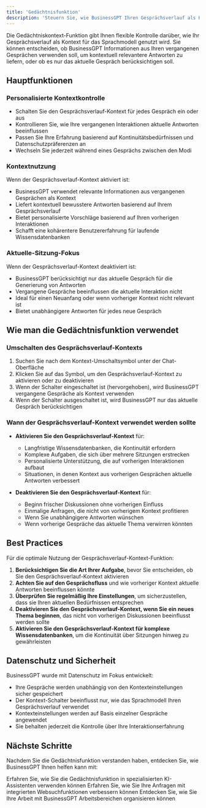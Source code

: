 ```yaml
---
title: 'Gedächtnisfunktion'
description: 'Steuern Sie, wie BusinessGPT Ihren Gesprächsverlauf als Kontext verwendet'
---
```


Die Gedächtniskontext-Funktion gibt Ihnen flexible Kontrolle darüber, wie Ihr Gesprächsverlauf als Kontext für das Sprachmodell genutzt wird. Sie können entscheiden, ob BusinessGPT Informationen aus Ihren vergangenen Gesprächen verwenden soll, um kontextuell relevantere Antworten zu liefern, oder ob es nur das aktuelle Gespräch berücksichtigen soll.

## Hauptfunktionen

### Personalisierte Kontextkontrolle

- Schalten Sie den Gesprächsverlauf-Kontext für jedes Gespräch ein oder aus
- Kontrollieren Sie, wie Ihre vergangenen Interaktionen aktuelle Antworten beeinflussen
- Passen Sie Ihre Erfahrung basierend auf Kontinuitätsbedürfnissen und Datenschutzpräferenzen an
- Wechseln Sie jederzeit während eines Gesprächs zwischen den Modi

### Kontextnutzung

Wenn der Gesprächsverlauf-Kontext aktiviert ist:
- BusinessGPT verwendet relevante Informationen aus vergangenen Gesprächen als Kontext
- Liefert kontextuell bewusstere Antworten basierend auf Ihrem Gesprächsverlauf
- Bietet personalisierte Vorschläge basierend auf Ihren vorherigen Interaktionen
- Schafft eine kohärentere Benutzererfahrung für laufende Wissensdatenbanken

### Aktuelle-Sitzung-Fokus

Wenn der Gesprächsverlauf-Kontext deaktiviert ist:
- BusinessGPT berücksichtigt nur das aktuelle Gespräch für die Generierung von Antworten
- Vergangene Gespräche beeinflussen die aktuelle Interaktion nicht
- Ideal für einen Neuanfang oder wenn vorheriger Kontext nicht relevant ist
- Bietet unabhängigere Antworten für jedes neue Gespräch

## Wie man die Gedächtnisfunktion verwendet

### Umschalten des Gesprächsverlauf-Kontexts

1. Suchen Sie nach dem Kontext-Umschaltsymbol unter der Chat-Oberfläche
2. Klicken Sie auf das Symbol, um den Gesprächsverlauf-Kontext zu aktivieren oder zu deaktivieren
3. Wenn der Schalter eingeschaltet ist (hervorgehoben), wird BusinessGPT vergangene Gespräche als Kontext verwenden
4. Wenn der Schalter ausgeschaltet ist, wird BusinessGPT nur das aktuelle Gespräch berücksichtigen

### Wann der Gesprächsverlauf-Kontext verwendet werden sollte

- **Aktivieren Sie den Gesprächsverlauf-Kontext** für:
  - Langfristige Wissensdatenbanken, die Kontinuität erfordern
  - Komplexe Aufgaben, die sich über mehrere Sitzungen erstrecken
  - Personalisierte Unterstützung, die auf vorherigen Interaktionen aufbaut
  - Situationen, in denen Kontext aus vorherigen Gesprächen aktuelle Antworten verbessert

- **Deaktivieren Sie den Gesprächsverlauf-Kontext** für:
  - Beginn frischer Diskussionen ohne vorherigen Einfluss
  - Einmalige Anfragen, die nicht von vorherigem Kontext profitieren
  - Wenn Sie unabhängigere Antworten wünschen
  - Wenn vorherige Gespräche das aktuelle Thema verwirren könnten

## Best Practices

Für die optimale Nutzung der Gesprächsverlauf-Kontext-Funktion:

1. **Berücksichtigen Sie die Art Ihrer Aufgabe**, bevor Sie entscheiden, ob Sie den Gesprächsverlauf-Kontext aktivieren
2. **Achten Sie auf den Gesprächsfluss** und wie vorheriger Kontext aktuelle Antworten beeinflussen könnte
3. **Überprüfen Sie regelmäßig Ihre Einstellungen**, um sicherzustellen, dass sie Ihren aktuellen Bedürfnissen entsprechen
4. **Deaktivieren Sie den Gesprächsverlauf-Kontext, wenn Sie ein neues Thema beginnen**, das nicht von vorherigen Diskussionen beeinflusst werden sollte
5. **Aktivieren Sie den Gesprächsverlauf-Kontext für komplexe Wissensdatenbanken**, um die Kontinuität über Sitzungen hinweg zu gewährleisten

## Datenschutz und Sicherheit

BusinessGPT wurde mit Datenschutz im Fokus entwickelt:

- Ihre Gespräche werden unabhängig von den Kontexteinstellungen sicher gespeichert
- Der Kontext-Schalter beeinflusst nur, wie das Sprachmodell Ihren Gesprächsverlauf verwendet
- Kontexteinstellungen werden auf Basis einzelner Gespräche angewendet
- Sie behalten jederzeit die Kontrolle über Ihre Interaktionserfahrung

## Nächste Schritte

Nachdem Sie die Gedächtnisfunktion verstanden haben, entdecken Sie, wie BusinessGPT Ihnen helfen kann mit:

<CardGroup>
  <Card 
    title="Assistenten" 
    icon="robot" 
    href="/features/assistants"
  >
    Erfahren Sie, wie Sie die Gedächtnisfunktion in spezialisierten KI-Assistenten verwenden können
  </Card>
  <Card 
    title="Websuche" 
    icon="globe" 
    href="/features/Websuche"
  >
    Erfahren Sie, wie Sie Ihre Anfragen mit integrierten Websuchfunktionen verbessern können
  </Card>
  <Card 
    title="Arbeitsbereiche" 
    icon="folder-tree" 
    href="/features/workspaces"
  >
    Entdecken Sie, wie Sie Ihre Arbeit mit BusinessGPT Arbeitsbereichen organisieren können
  </Card>
</CardGroup>
